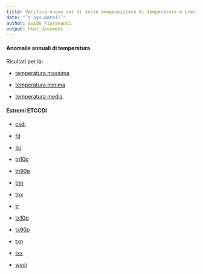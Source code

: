 ```yaml
---
title: Verifica nuovo set di serie omogeneizzate di temperatura e precipitazione
date: "`r Sys.Date()`"
author: Guido Fioravanti
output: html_document
---
```


#### Anomalie annuali di temperatura

Risultati per la:

- [temperatura massima](./grafici_anomalie_annuali/tmax/grafico.html)

- [temperatura minima](./grafici_anomalie_annuali/tmin/grafico.html)

- [temperatura media](./grafici_anomalie_annuali/tmean/grafico_tmean.html).


#### Estremi ETCCDI

- [csdi](./estremi/csdi/csdi.html)

- [fd](./estremi/fd/fd.html)

- [su](./estremi/su/su.html)

- [tn10p](./estremi/tn10p/tn10p.html)

- [tn90p](./estremi/tn90p/tn90p.html)

- [tnn](./estremi/tnn/tnn.html)

- [tnx](./estremi/tnx/tnx.html)

- [tr](./estremi/tr/tr.html)

- [tx10p](./estremi/tx10p/tx10p.html)

- [tx90p](./estremi/tx90p/tx90p.html)

- [txn](./estremi/txn/txn.html)

- [txx](./estremi/txx/txx.html)

- [wsdi](./estremi/wsdi/wsdi.html)
